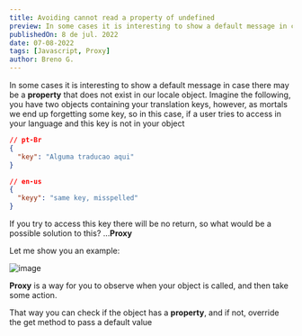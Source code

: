 ```yaml
---
title: Avoiding cannot read a property of undefined
preview: In some cases it is interesting to show a default message in case there may be a property that does not exist in our locale object
publishedOn: 8 de jul. 2022
date: 07-08-2022
tags: [Javascript, Proxy]
author: Breno G.
---
```


In some cases it is interesting to show a default message in case there may be a **property** that does not exist in our locale object.
Imagine the following, you have two objects containing your translation keys, however, as mortals we end up forgetting some key,
so in this case, if a user tries to access in your language and this key is not in your object

```json
// pt-Br
{
  "key": "Alguma traducao aqui"
}
```

```json
// en-us
{
  "keyy": "same key, misspelled"
}
```

If you try to access this key there will be no return, so what would be a possible solution to this? ...**Proxy**

Let me show you an example:

![image](https://user-images.githubusercontent.com/46490801/178080971-0bf8085d-e745-401f-9985-aaa93fd2883e.png)

**Proxy** is a way for you to observe when your object is called, and then take some action.

That way you can check if the object has a **property**, and if not, override the get method to pass a default value
